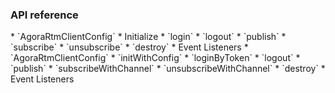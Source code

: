 <PlatformWrapper platform="[ios, macos]">


### API reference

<Tabs groupId="language">
<TabItem value="swift" label="Swift" default>
* <Link to="{{Global.API_REF_SIG_APPLE}}?platform=ios&tab=swift#configrtmpropsag_platform">`AgoraRtmClientConfig`</Link>
* <Link to="{{Global.API_REF_SIG_APPLE}}?platform=ios&tab=swift#create-an-instance">Initialize</Link>
* <Link to="{{Global.API_REF_SIG_APPLE}}?platform=ios&tab=swift#configloginpropsag_platform">`login`</Link>
* <Link to="{{Global.API_REF_SIG_APPLE}}?platform=ios&tab=swift#configlogoutpropsag_platform">`logout`</Link>
* <Link to="{{Global.API_REF_SIG_APPLE}}?platform=ios&tab=swift#messagepublishpropsag_platform">`publish`</Link>
* <Link to="{{Global.API_REF_SIG_APPLE}}?platform=ios&tab=swift#channelsubscribepropsag_platform">`subscribe`</Link>
* <Link to="{{Global.API_REF_SIG_APPLE}}?platform=ios&tab=swift#channelunsubscribepropsag_platform">`unsubscribe`</Link>
* <Link to="{{Global.API_REF_SIG_APPLE}}?platform=ios&tab=swift#configreleasepropsag_platform">`destroy`</Link>
* <Link to="{{Global.API_REF_SIG_APPLE}}?platform=ios&tab=swift#event-listeners">Event Listeners</Link>
</TabItem>

<TabItem value="objc" label="Objective-C">
* <Link to="{{Global.API_REF_SIG_APPLE}}?platform=ios&tab=objc#configrtmpropsag_platform">`AgoraRtmClientConfig`</Link>
* <Link to="{{Global.API_REF_SIG_APPLE}}?platform=ios&tab=objc#create-an-instance">`initWithConfig`</Link>
* <Link to="{{Global.API_REF_SIG_APPLE}}?platform=ios&tab=objc#configloginpropsag_platform">`loginByToken`</Link>
* <Link to="{{Global.API_REF_SIG_APPLE}}?platform=ios&tab=objc#configlogoutpropsag_platform">`logout`</Link>
* <Link to="{{Global.API_REF_SIG_APPLE}}?platform=ios&tab=objc#messagepublishpropsag_platform">`publish`</Link>
* <Link to="{{Global.API_REF_SIG_APPLE}}?platform=ios&tab=objc#channelsubscribepropsag_platform">`subscribeWithChannel`</Link>
* <Link to="{{Global.API_REF_SIG_APPLE}}?platform=ios&tab=objc#channelunsubscribepropsag_platform">`unsubscribeWithChannel​`</Link>
* <Link to="{{Global.API_REF_SIG_APPLE}}?platform=ios&tab=objc#configreleasepropsag_platform">`destroy`</Link>
* <Link to="{{Global.API_REF_SIG_APPLE}}?platform=ios&tab=objc#event-listeners">Event Listeners</Link>
</TabItem>

</Tabs>

</PlatformWrapper>
